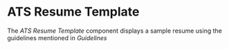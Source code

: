 # ATS Resume Template 
The *ATS Resume Template* component displays a sample resume using the guidelines mentioned in *Guidelines*